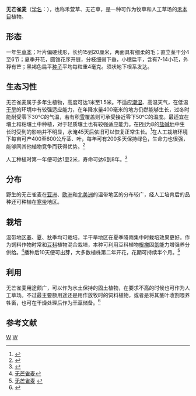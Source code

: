{{Speciesbox 
| taxon = Bromus inermis
| image = Bromus inermis - Berlin Botanical Garden - IMG 8552.JPG
| status = NE
| status_system = IUCN3.1
| authority =  Leyss.
}}
'''无芒雀麦'''（[[学名|学名]]：''{{lang|la|Bromus inermis}}''），也称禾萱草、无芒草，是一种可作为牧草和人工草场的[[禾本目|禾本目]]植物。

== 形态 ==
一年生[[草本|草本]]；叶片偏硬线形，长约15到20厘米，两面具有细柔的毛；直立茎干分4至6节；夏季开花，圆锥花序开展，分枝细弱下垂，小穗扁平，含有7-14小花，外稃有芒；黑褐色扁平[[种子|种子]]平均每粒重4毫克。须状地下根系发达。

== 生态习性 ==
无芒雀麦属于多年生植物，高度可达1米至1.5米。不适应[[潮湿|潮湿]]、高温天气，在低温[[干旱|干旱]]的环境中有较强适应能力，在年降水量400毫米的地方仍然能够生长，过冬时能耐受零下30℃的气温，若有积[[雪|雪]]覆盖则可承受接近零下50℃的温度。最适宜在壤土和粘壤土中种植，对于轻质壤土也有较强适应能力。在[[PH|PH]]为8的[[盐碱地|盐碱地]]中生长时受到的影响并不明显，水淹45天后依旧可以恢复正常生长。<ref>{{Cite web |url=http://www.xnfseed.com/mucao/wmqm.htm |title=无芒雀麦  |access-date=2010-10-12 |archive-date=2018-08-16 |archive-url=https://web.archive.org/web/20180816222015/http://xnfseed.com/mucao/wmqm.htm |dead-url=no }}</ref>在人工栽培环境下每亩可产400至600公斤茎、叶，每年可有200多天保持绿色，生命力也很强，能够同其他植物竞争而获得优势。<ref>{{Cite web |url=http://www.chinabreed.com/feed/grass/2009/06/20090617272169.shtml |title=高产优质牧草——无芒雀麦  |access-date=2010-10-13 |archive-url=https://web.archive.org/web/20090831001105/http://www.chinabreed.com/feed/grass/2009/06/20090617272169.shtml |archive-date=2009-08-31 |dead-url=yes }}</ref>

人工种植时第一年便可达1至2米，寿命可达6到8年。<ref>{{Cite web |url=http://www.bfus.com.cn/seed/caozhong_2-20yuemai.htm |title=无芒雀麦（Bromus inermis Leyss.） |access-date=2010-10-13 |archive-url=https://web.archive.org/web/20090325234557/http://www.bfus.com.cn/seed/caozhong_2-20yuemai.htm |archive-date=2009-03-25 |dead-url=yes }}</ref>

== 分布 ==
野生的无芒雀麦在[[亚洲|亚洲]]、[[欧洲|欧洲]]和[[北美洲|北美洲]]的温带地区的分布较广，经人工培育后的品种还可种植在[[寒带|寒带]]地区。

== 栽培 ==
温带地区[[春|春]]、[[夏|夏]]、[[秋|秋]]季均可栽培，半干旱地区在夏季降雨集中时栽培效果更好。作为饲料作物时常和[[豆科|豆科]]植物混合栽培，本种可利用豆科植物[[根瘤|根瘤]]固[[氮|氮]]能力增强养分供给。<ref>[http://www.bjlvxin.com/%E6%97%A0%E8%8A%92%E9%9B%80%E9%BA%A6.htm?act=show&id=18 无芒雀麦]{{Dead link|date=2018年9月 |bot=InternetArchiveBot |fix-attempted=yes }}</ref>播种后10天便可出芽，大多数植株第二年开花，花期可持续半个月。<ref>[http://jjzw.kupan.cn/Gramineae/wumangquemai_16.html 无芒雀麦] {{webarchive|url=https://web.archive.org/web/20110608204537/http://jjzw.kupan.cn/Gramineae/wumangquemai_16.html |date=2011-06-08 }}</ref>

== 利用 ==
无芒雀麦用途颇广，可以作为水土保持的固土植物，在要求不高的时候也可作为人工草场。不过最主要额用途还是用作放牧时的饲料植物，或者是将其茎叶收割喂养牲畜，也可在干燥处理后作为[[干草|干草]]储备。<ref>{{Cite web |url=http://www.chinabreed.com/feed/grass/2009/06/20090617272169.shtml |title=高产优质牧草———无芒雀麦 |access-date=2010-10-13 |archive-url=https://web.archive.org/web/20090831001105/http://www.chinabreed.com/feed/grass/2009/06/20090617272169.shtml |archive-date=2009-08-31 |dead-url=yes }}</ref>

== 参考文献 ==
{{reflist}}
{{Taxonbar|from=Q159066}}

[[Category:雀麦属|W]]
[[Category:1761年描述的植物|W]]